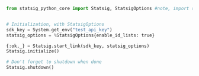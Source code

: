 ```python
from statsig_python_core import Statsig, StatsigOptions #note, import statement has underscores while install has dashes


# Initialization, with StatsigOptions
sdk_key = System.get_env("test_api_key")
statsig_options = %StatsigOptions{enable_id_lists: true}

{:ok,_} = Statsig.start_link(sdk_key, statsig_options)
Statsig.initialize()

# Don't forget to shutdown when done
Statsig.shutdown()
```
